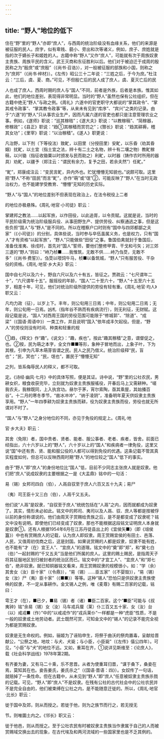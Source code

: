 ```yaml
---
---
---
```

title: “野人”地位的低下
---



住在“野”里的“野人”亦即“庶人”，与西周的统治阶级没有血缘关系，他们的来源是被征服的民人。庶字，似有卑贱、藐小、旁出和次等诸义，例如，庶子、庶姓就是指的次于嫡长子和姬姓的人。古籍中称“野人”又作“庶人”，可能就有次于周族奴隶主贵族、周族平民的含义。武王灭商和东征胜利以后。他们对于被迫迁于成周的殷民称之为“殷庶”或“庶殷”（《尚书·召诰》），对一般被征服的部族和小国，则称之为“庶邦”（《尚书·梓材》）。《左传》昭公三十二年说：“三姓之后，于今为庶。”杜注云：“三后，虞、夏、商。”可见，不但殷亡后的民人成了庶人，虞、夏灭亡后的民

人也成了庶人。西周时期的庶人与“国人”不同，前者是外族，后者是本族。惟其如此，他们的地位差别，表现得非常明显。当时的“野人”虽然也保有公社组织，但在古籍中绝无“野人”与政之例。《周礼》六遂中的官吏职守大都说的“掌其政令”、“掌其戒令政事”、“掌其教令政事”等，从来未有见到“库序”、“宾兴”之类的记录。由于“六遂”的“野人”只从事农业生产，因而凡属六遂的官吏也都只是注意管理农业之事。例如，《遂师》职说：“巡其稼秸”；《遂大夫》职说：“以教稼稿”、“简稼器，修稼政”；《县正》职说：“趋①其稼穑而赏罚之”；《酂长》职说：“趋其耕褥，稽其女功”；《里宰》职说：“以治稼穑”。《遂人》职更说：

凡治野，以下剂（下等役法）致甿，以田里（分授田里）安甿，以乐昏（劝其昏姻）扰甿，以土宜（指土宜之法，辨十有二土之名物，辨十有二壤之物）教甿稼稿，以兴锄（指征收锄粟以时颁发与民而助之）利甿，以时器（铸作农时所用的器具）劝甿，以疆予（郑注云：“谓民有余力，复予之田，若余夫然”）任甿。”

“甿”，郑康成注云：“变民言甿，异内外也。贮犹懵懵无知貌也。”说颇可取。这里把“野人”不称“田民”而言“甿”，亦作“萌”或“氓”②，可能反映了“野人”在当时无政治权力，也不能建学受教育、“懵懵”无知的历史实际。

“野人”与“国人”的地位差别不但表现在政治上，在法令税役上二者

的地位亦极悬殊。《周礼·地官·小司徒》职云：

掌建邦之教法……以起军旅，以作田役，以此追胥，以令贡赋。这就是说，当时的平民阶级需为统治阶级服兵役、从事田野生产、提供劳役、纠察通逃之事，但是这些负担“国人”与“野人”是不同的。所以在稽察户口时则有“国中与四郊都鄙之夫家”（《小司徒》）的分别，具体些说，当时参与卒伍虽属义务，也是权力，只有“国人”才有资格“以起军旅”，“野人”只能做些“田役”之事。鲁国伯禽就封于鲁国后，准备伐淮夷、徐戌时，首先对“国人”誓师，要他们整修甲胄、干戈和弓矢；对三郊三遂的“野人”则曰：“峙乃桢■……我惟筑，无敢不供……峙乃刍茭，无敢不多”（《尚书·费誓》）。刍茭以喂饲牛马，桢■以备筑城，“野人”只有服苦役、干杂役的资格。《周礼·地官·乡大夫》职云：

国中自七尺以及六十，野自六尺以及六十有五，皆征之。贾疏云：“七尺谓年二十”，“六尺谓年十五”。服摇役的年龄，“国人”二十至六十，“野人”十五至六十五岁，相差十年，可见，他们对统治阶级所提供的劳役有轻有重。《周礼·地官·均人》职又云：

凡均力政（征），以岁上下。丰年，则公旬用三日焉；中年，则公旬用二日焉；无年，则公旬用一日焉。凶札（指年谷不熟而有疾病流行），则无利征，无财赋。这段记载是说，“国人”对西周王国的劳役范围可能限于“修城郭”、“除道”、“成梁”（《国语·周语中》）一类工作，并且说明“国入”依年成丰欠起役。但是，“野人”的劳役则没有时间、种类和轻重的规

①趋，《释文》作“趣”。《说文》：“趣，疾也”。按此“趣其稼穑”之意，谓督促之，也。②按，民为萌之本字，全文作■■等形，象种子冒地而出，上象子叶，下为其根，引申为凡草木萌芽皆谓之民。民人之民乃借义。统治阶级释“民，盲也”；“民，冥也”；“民，氓也”，置民于“懵懵无知”

之列，皆系侮辱民人的释义，都不可取。

定。《诗经·幽风·七月》中的具体写照，便是其证。诗中说，“野”里的公社农民，男耕女织，粮食收获完毕，立刻就为奴隶主贵族服徭役，开春后马上又需耕种。“嗟我农夫，我稼既同，上入执宫功。昼尔于茅，宵尔索陶，亟其乘屋，其始播百谷”。十二月的寒冬季节，“凿冰冲冲”，“纳于凌阴”，准备明年夏天供奴隶主贵族享用。“野人”一年四季耕为奴隶主贵族而耕，役为奴隶主贵族而役，劳役也就无所谓对不时了。

“国人”与“野人”之身分地位的不同，亦见于免役的规定上。《周礼·地

官·乡大夫》职云：

其舍（免除）者，国中贵者、贤者、能者、服公事者、老者、疾者，皆舍。前面已经指出，六十六岁以上的“野人”，六十岁以上的“国人”和疾病者一律免役，这里又说“国”中还有贵、贤、能和服公役的人都可以得到免役的优遇。这条记载不管其真实程度如何，但总可以反映西周时期“野人”的地位较之“国人”低下的事实。

由于“野人”即“庶人”的身份地位比“国人”低，目前不少同志主张庶人就是奴隶。他们把“庶人”说成奴隶的主要根据之一是《大盂鼎》铭中的一句活：

易（锡）女邦司四白（伯），人鬲自驭至于庶人六百又五十九夫；易尸

（夷）司王臣十又三白（伯），人鬲千又五夫。

他们说“人鬲”是奴隶，“自驭至于庶人”统统包括在“人鬲”之内，因而就都成为奴隶了。其实，情形未必如此。铭文中的邦司、夷司以及人鬲、驭、庶人等都是按被俘以前的身份称谓说的。他们由周天子赏赐给贵族之后，是不是都变成了奴隶呢？铭文中没有说明。即使他们已经变成了奴隶，那也不能根据这段铭文证明庶人本身就是奴隶①。还有人根据1954年6月在江苏丹徒县出上的《宜侯矢■》（即《俎侯簋》）中也有赏赐庶人的记载，认为庶人即奴隶。周王赏赐宜侯的有田土、邑落、人民，又值周初伐商之后，这是封国。如果说赏赐的人都是奴隶，奴隶不能有姓，也不能有“才（在）宜王人”、“宜庶人”的道理。铭文中的“奠”即“郑”，和“奠七白（伯）”一起封赐的“千又五夫”当是他们所属的庶人。这里的赐土赐民，是指周天子将其征服地区划归被封者的统治区而已。铭文中的“才宜工人”、“宜庶人”和“郑七伯”，绝非奴隶。就已知铜器铭文看来，周王赏赐奴隶的规模很小，如：“学（余）其舍女（汝）臣十家”（《令鼎》），“易（锡）……臣五家”（《不婴毁》），“易（锡）女（汝）尸（夷）臣十家”（《■■》）等等。这种“锡人”恐怕只是供奴隶主贵族使唤的奴隶，不一定从事耕作。金文锡人之例，唯《麦尊》有赐二百家的记载，铭曰：

雩王才（在），■已夕，■易（锡）者（诸）■臣二百家。这个“■臣”可能与《叔夷钟》铭“余易（锡）女（汝）马车戎兵厘（莱）仆三百又五十家、女（汝）台（以）戒戎■（作）”中的“以戒戎作”的“戎兵莱仆”一样都是一种“虎臣”性质，不是一般的奴隶或土地劳动者。武士既然可赏，可知金文中的“锡人”的记录不能完全视为都是赏赐奴隶。

奴隶是无生命权的。例如，骊姬为了诬陷申生，将祭于曲沃的祭肉置毒，呈献给晋献公，“公祭之地，地坟：与犬、犬毙；与小臣，小臣毙”（《左传》僖公四年）。可见，“小臣”与“犬”的地位不远。又如，重耳在齐，①说详见斯维至：《论庶人》，载《社会科学战线》1978年第2期。

有齐姜为妻，又有马二十乘，乐不思晋。从者为使重耳归晋，“谋于桑下，桑妾在焉，莫知其在也。妾告姜氏，姜氏杀之”（《国语·晋语：四》）。女奴传了一句话，就赔掉了一条性命。但在古籍中，从未见到“野人”即“庶人”任意被奴隶主贵族杀戮的记载。可见，“野人”即“庶人”不是奴隶。在残有公社的古代社会中的公社农民并不是完全自由的，他们被束缚在公社之内，是不能随意迁徙的。所以，《周礼·地官·比长》职云：

徙于国中及郊，则从而授之。若徙于他，则为之族节而行之，若无授无

节。则唯圜土内之。《邻长》职又云：

徙于他邑，则从而授之。至于公社农民有时被奴隶主贵族当作隶属于自己的人而被赏赐域交换出去的现象，在古代埃及和两河流域的一些国家里也是不乏其例的。